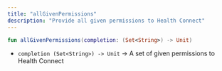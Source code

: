 ```yaml
---
title: "allGivenPermissions"
description: "Provide all given permissions to Health Connect"
---
```

```kotlin kotlin
fun allGivenPermissions(completion: (Set<String>) -> Unit)

```

*   `completion (Set<String>) -> Unit` -> A set of given permissions to Health Connect




